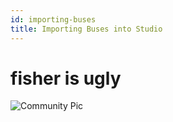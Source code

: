 ```yaml
---
id: importing-buses
title: Importing Buses into Studio
---
```


# fisher is ugly
![Community Pic](https://cdn.discordapp.com/attachments/1113835954327801957/1116161064204247060/image.png)